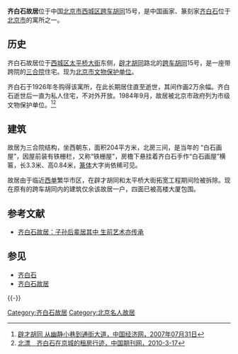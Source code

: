 {{Coord|39.914496|116.364267|type:landmark_region:CN-11_source:GoogleMaps|display=title}}
{{文物保护单位
| 级别 = 省级
| 省区市 = 北京市
| 图片 = [[File:Дом-музей_Ци_Байши_(Пекин).jpg|220px]]
| 名称 = 齐白石故居
| 编号 = 3-54
| 分类 = 近现代建筑
| 时代 = 民国
| 所在 = [[北京市|北京市]][[西城区|西城区]]
| 登录 = 1984年5月24日
}}

'''齐白石故居'''位于中国[[北京市|北京市]][[西城区|西城区]][[跨车胡同|跨车胡同]]15号，是中国画家、篆刻家[[齐白石|齐白石]]位于[[北京市|北京市]]的寓所之一。

==历史==
齐白石故居位于[[西城区|西城区]][[太平桥大街|太平桥大街]]东侧，[[辟才胡同|辟才胡同]]路北的[[跨车胡同|跨车胡同]]15号，是一座带跨院的[[三合院|三合院]]住宅。现为[[北京市文物保护单位|北京市文物保护单位]]。

齐白石于1926年冬购得该寓所，在此长期居住直至逝世，其间作画2万余幅。齐白石逝世后一直为私人住宅，不对外开放。1984年9月，故居被北京市政府列为市级文物保护单位。<ref>[http://travel.ce.cn/zbzz/200707/31/t20070731_12367876_4.shtml 辟才胡同 从幽静小巷到通街大道，中国经济网，2007年07月31日]{{dead link|date=2018年2月 |bot=InternetArchiveBot |fix-attempted=yes }}</ref><ref>[http://www.chinaqking.com/%CE%C4%BB%AF%A1%A3%CE%C4%D1%A7/2010/73797.html 北漂　齐白石在京城的租房行迹，中国期刊网，2010-3-17]{{dead link|date=2018年5月 |bot=InternetArchiveBot |fix-attempted=yes }}</ref>

==建筑==
故居为三合院结构，坐西朝东，面积204平方米，北房三间，是当年的 “白石画屋”，因屋前装有铁栅栏，又称“铁栅屋”，房檐下悬挂着齐白石手作“白石画屋”横匾，长3.3米、高0.84米，[[篆体|篆体]]大字尚依稀可见。

故居由于临近[[西单|西单]]繁华市区，在辟才胡同和太平桥大街拓宽工程期间险被拆除。现在原有的跨车胡同内的建筑仅余该故居一户，四面已被高楼大厦包围。

==参考文献==
{{reflist}}
*[http://www.legaldaily.com.cn/gb/content/2001-10/26/content_26258.htm 齐白石故居：子孙后辈居其中 生前艺术亦传承]

==参见==
*[[齐白石|齐白石]]
*[[齐白石故居|齐白石故居]]

{{-}}
{{北京市文物保护单位}}

[[Category:齐白石故居|Category:齐白石故居]]
[[Category:北京名人故居|Category:北京名人故居]]